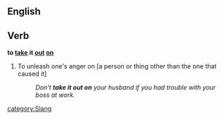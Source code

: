 ==English==
==Verb==
'''to [[take]] it [[out]] [[on]]'''
#{{idiom}} To unleash one's anger on [a person or thing other than the one that caused it]
#:''Don't '''take it out on''' your husband if you had trouble with your boss at work.''


[[category:Slang]]